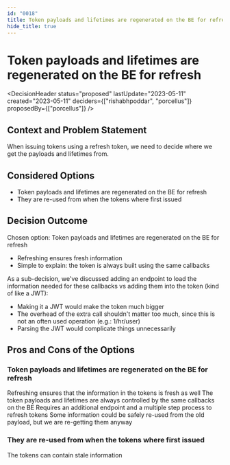 ```yaml
---
id: "0018"
title: Token payloads and lifetimes are regenerated on the BE for refresh
hide_title: true
---
```



# Token payloads and lifetimes are regenerated on the BE for refresh

<DecisionHeader status="proposed" lastUpdate="2023-05-11" created="2023-05-11" deciders={["rishabhpoddar", "porcellus"]} proposedBy={["porcellus"]} />

## Context and Problem Statement

When issuing tokens using a refresh token, we need to decide where we get the payloads and lifetimes from.

## Considered Options

* Token payloads and lifetimes are regenerated on the BE for refresh
* They are re-used from when the tokens where first issued

## Decision Outcome

Chosen option: Token payloads and lifetimes are regenerated on the BE for refresh

* Refreshing ensures fresh information
* Simple to explain: the token is always built using the same callbacks

As a sub-decision, we've discussed adding an endpoint to load the information needed for these callbacks vs adding them into the token (kind of like a JWT):

* Making it a JWT would make the token much bigger
* The overhead of the extra call shouldn't matter too much, since this is not an often used operation (e.g.: 1/hr/user)
* Parsing the JWT would complicate things unnecessarily

## Pros and Cons of the Options

### Token payloads and lifetimes are regenerated on the BE for refresh

<ArgumentPro> Refreshing ensures that the information in the tokens is fresh as well </ArgumentPro>
<ArgumentPro> The token payloads and lifetimes are always controlled by the same callbacks on the BE </ArgumentPro>
<ArgumentCon> Requires an additional endpoint and a multiple step process to refresh tokens </ArgumentCon>
<ArgumentCon> Some information could be safely re-used from the old payload, but we are re-getting them anyway </ArgumentCon>

### They are re-used from when the tokens where first issued

<ArgumentCon> The tokens can contain stale information </ArgumentCon>
